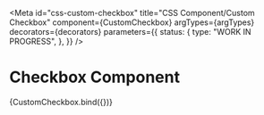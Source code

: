 <!-- @license CC0-1.0 -->


<Meta
  id="css-custom-checkbox"
  title="CSS Component/Custom Checkbox"
  component={CustomCheckbox}
  argTypes={argTypes}
  decorators={decorators}
  parameters={{
    status: {
      type: "WORK IN PROGRESS",
    },
  }}
/>

# Checkbox Component

<Canvas>
  <Story name="Default" args={defaultArgs}>
    {CustomCheckbox.bind({})}
  </Story>
</Canvas>

<ArgsTable story="Default" />
